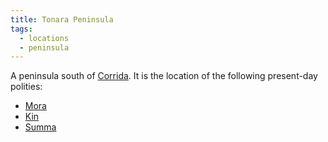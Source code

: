 ```yaml
---
title: Tonara Peninsula
tags:
  - locations
  - peninsula
---
```


<Stub />A peninsula south of [Corrida](/locations/corrida). It is the location of the
following present-day polities:

* [Mora](/locations/mora)
* [Kin](/locations/kin)
* [Summa](/locations/summa)
